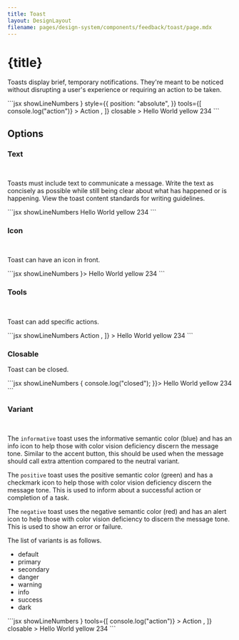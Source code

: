 ```yaml
---
title: Toast
layout: DesignLayout
filename: pages/design-system/components/feedback/toast/page.mdx
---
```



# {title}

Toasts display brief, temporary notifications. They're meant to be noticed without disrupting a user's experience or requiring an action to be taken.


<MainView />


<CodeView>
  <CodeViewItem title="Sapa">
```jsx showLineNumbers
 <Toast
    direction="bottom-right"
    icon={<InfoOutlined />}
    style={{
        position: "absolute",
    }}
    tools={[
        <RoundButton
            outline
            variant="white"
            place="toast"
            onClick={() => console.log("action")}
        >
            Action
        </RoundButton>,
    ]}
    closable
>
    Hello World yellow 234
</Toast>
```
  </CodeViewItem>
</CodeView>

## Options 


### Text
<OptionsView />

&nbsp;

Toasts must include text to communicate a message. Write the text as
concisely as possible while still being clear about what has happened
or is happening. View the toast content standards for writing
guidelines.

<CodeView>
  <CodeViewItem title="Sapa">
```jsx showLineNumbers
<Toast direction="bottom-right">Hello World yellow 234</Toast>
```
  </CodeViewItem>
</CodeView>

### Icon
<IconView />

&nbsp;

Toast can have an icon in front.

<CodeView>
  <CodeViewItem title="Sapa">
```jsx showLineNumbers
<Toast direction="bottom-right" icon={<InfoOutlined />}>
    Hello World yellow 234
</Toast>
```
  </CodeViewItem>
</CodeView>


### Tools
<ToolsView />

&nbsp;

Toast can add specific actions.

<CodeView>
  <CodeViewItem title="Sapa">
```jsx showLineNumbers
<Toast
    direction="bottom-right"
    tools={[
        <RoundButton place="toast" outline variant="white">
        Action
        </RoundButton>,
    ]}
>
    Hello World yellow 234
</Toast>
```
  </CodeViewItem>
</CodeView>

### Closable
<ClosableView />


Toast can be closed.

<CodeView>
  <CodeViewItem title="Sapa">
```jsx showLineNumbers
<Toast direction="bottom-right" closable onClick={() => {
    console.log("closed");    
}}>
    Hello World yellow 234
</Toast>
```
  </CodeViewItem>
</CodeView>

### Variant

<VariantView />

&nbsp;

The `informative` toast uses the informative semantic color
(blue) and has an info icon to help those with color vision deficiency
discern the message tone. Similar to the accent button, this should be
used when the message should call extra attention compared to the
neutral variant.

The `positive` toast uses the positive semantic color
(green) and has a checkmark icon to help those with color vision
deficiency discern the message tone. This is used to inform about a
successful action or completion of a task.


The `negative` toast uses the negative semantic color (red)
and has an alert icon to help those with color vision deficiency to
discern the message tone. This is used to show an error or failure.

The list of variants is as follows.

* default
* primary 
* secondary
* danger
* warning
* info
* success
* dark

<CodeView>
  <CodeViewItem title="Sapa">
```jsx showLineNumbers
  <Toast
    variant={variant}
    direction="bottom-right"
    icon={<InfoOutlined />}
    tools={[
        <RoundButton
            place="toast"
            variant="white"
            outline
            onClick={() => console.log("action")}
        >
            Action
        </RoundButton>,
    ]}
    closable
>
    Hello World yellow 234
</Toast>
```
  </CodeViewItem>
</CodeView>


